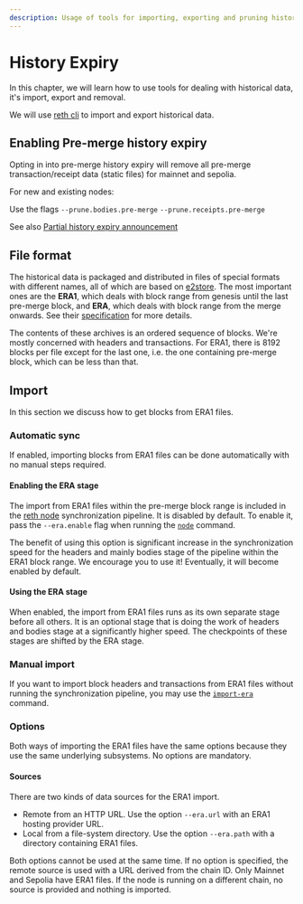 ```yaml
---
description: Usage of tools for importing, exporting and pruning historical blocks
---
```


# History Expiry

In this chapter, we will learn how to use tools for dealing with historical data, it's import, export and removal.

We will use [reth cli](../cli/cli) to import and export historical data.

## Enabling Pre-merge history expiry

Opting in into pre-merge history expiry will remove all pre-merge transaction/receipt data (static files) for mainnet and sepolia.

For new and existing nodes:

Use the flags `--prune.bodies.pre-merge` `--prune.receipts.pre-merge`

See also [Partial history expiry announcement](https://blog.ethereum.org/2025/07/08/partial-history-exp)

## File format

The historical data is packaged and distributed in files of special formats with different names, all of which are based on [e2store](https://github.com/status-im/nimbus-eth2/blob/613f4a9a50c9c4bd8568844eaffb3ac15d067e56/docs/e2store.md#introduction). The most important ones are the **ERA1**, which deals with block range from genesis until the last pre-merge block, and **ERA**, which deals with block range from the merge onwards. See their [specification](https://github.com/eth-clients/e2store-format-specs) for more details.

The contents of these archives is an ordered sequence of blocks. We're mostly concerned with headers and transactions. For ERA1, there is 8192 blocks per file except for the last one, i.e. the one containing pre-merge block, which can be less than that.

## Import

In this section we discuss how to get blocks from ERA1 files.

### Automatic sync

If enabled, importing blocks from ERA1 files can be done automatically with no manual steps required.

#### Enabling the ERA stage

The import from ERA1 files within the pre-merge block range is included in the [reth node](../cli/reth/node.mdx) synchronization pipeline. It is disabled by default. To enable it, pass the `--era.enable` flag when running the [`node`](../cli/reth/node.mdx) command.

The benefit of using this option is significant increase in the synchronization speed for the headers and mainly bodies stage of the pipeline within the ERA1 block range. We encourage you to use it! Eventually, it will become enabled by default.

#### Using the ERA stage

When enabled, the import from ERA1 files runs as its own separate stage before all others. It is an optional stage that is doing the work of headers and bodies stage at a significantly higher speed. The checkpoints of these stages are shifted by the ERA stage.

### Manual import

If you want to import block headers and transactions from ERA1 files without running the synchronization pipeline, you may use the [`import-era`](../cli/reth/import-era) command.

### Options

Both ways of importing the ERA1 files have the same options because they use the same underlying subsystems. No options are mandatory.

#### Sources

There are two kinds of data sources for the ERA1 import.
* Remote from an HTTP URL. Use the option `--era.url` with an ERA1 hosting provider URL.
* Local from a file-system directory. Use the option `--era.path` with a directory containing ERA1 files.

Both options cannot be used at the same time. If no option is specified, the remote source is used with a URL derived from the chain ID. Only Mainnet and Sepolia have ERA1 files. If the node is running on a different chain, no source is provided and nothing is imported.
